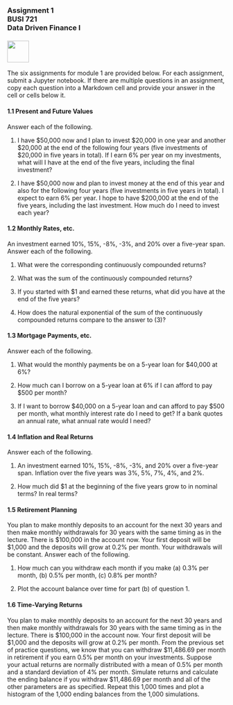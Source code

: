 ### Assignment 1<br>BUSI 721<br>Data Driven Finance I<br><br>![](RiceBusiness-transparent-logo-sm.png){height="50"}<br>

The six assignments for module 1 are provided below.  For each assignment, submit a Jupyter notebook.  If there are multiple questions in an assignment, copy each question into a Markdown cell and provide your answer in the cell or cells below it.

#### 1.1  Present and Future Values

Answer each of the following.

(1) I have $50,000 now and I plan to invest $20,000 in one year and another $20,000 at the end of the following four years (five investments of $20,000 in five years in total). If I earn 6% per year on my investments, what will I have at the end of the five years, including the final investment?

(2) I have $50,000 now and plan to invest money at the end of this year and also for the following four years (five investments in five years in total). I expect to earn 6% per year. I hope to have $200,000 at the end of the five years, including the last investment. How much do I need to invest each year? 

#### 1.2 Monthly Rates, etc.

An investment earned 10%, 15%, -8%, -3%, and 20% over a five-year span.  Answer each of the following.

(1) What were the corresponding continuously compounded returns?

(2) What was the sum of the continuously compounded returns?

(3) If you started with $1 and earned these returns, what did you have at the end of the five years?

(4) How does the natural exponential of the sum of the continuously compounded returns compare to the answer to (3)?

#### 1.3 Mortgage Payments, etc.

Answer each of the following.

(1) What would the monthly payments be on a 5-year loan for $40,000 at 6%?

(2) How much can I borrow on a 5-year loan at 6% if I can afford to pay $500 per month?

(3) If I want to borrow $40,000 on a 5-year loan and can afford to pay $500 per month, what monthly interest rate do I need to get?  If a bank quotes an annual rate, what annual rate would I need?

#### 1.4 Inflation and Real Returns

Answer each of the following.

(1) An investment earned 10%, 15%, -8%, -3%, and 20% over a five-year span. Inflation over the five years was 3%, 5%, 7%, 4%, and 2%.

(2) How much did $1 at the beginning of the five years grow to in nominal terms?
In real terms?

#### 1.5 Retirement Planning

You plan to make monthly deposits to an account for the next 30 years and then make monthly withdrawals for 30 years with the same timing as in the lecture.  There is $100,000 in the account now.  Your first deposit will be $1,000 and the deposits will grow at 0.2% per month.  Your withdrawals will be constant.  Answer each of the following.

(1) How much can you withdraw each month if you make (a) 0.3% per month, (b) 0.5% per month, (c) 0.8% per month?

(2) Plot the account balance over time for part (b) of question 1.

#### 1.6 Time-Varying Returns

You plan to make monthly deposits to an account for the next 30 years and then make monthly withdrawals for 30 years with the same timing as in the lecture.  There is $100,000 in the account now.  Your first deposit will be $1,000 and the deposits will grow at 0.2% per month.  From the previous set of practice questions, we know that you can withdraw $11,486.69 per month in retirement if you earn 0.5% per month on your investments.  Suppose your actual returns are normally distributed with a mean of 0.5% per month and a standard deviation of 4% per month.  Simulate returns and calculate the ending balance if you withdraw $11,486.69 per month and all of the other parameters are as specified.  Repeat this 1,000 times and plot a histogram of the 1,000 ending balances from the 1,000 simulations.  

